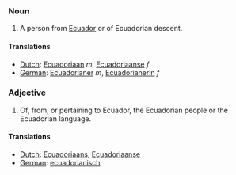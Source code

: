===Noun===
#A person from [[Ecuador]] or of Ecuadorian descent.
====Translations====
*[[Dutch]]: [[Ecuadoriaan]] ''m'', [[Ecuadoriaanse]] ''f''
*[[German]]: [[Ecuadorianer]] ''m'', [[Ecuadorianerin]] ''f''

===Adjective===
#Of, from, or pertaining to Ecuador, the Ecuadorian people or the Ecuadorian language.
====Translations====
*[[Dutch]]: [[Ecuadoriaans]], [[Ecuadoriaanse]]
*[[German]]: [[ecuadorianisch]]